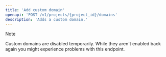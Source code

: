 ```yaml
---
title: 'Add custom domain'
openapi: 'POST /v1/projects/{project_id}/domains'
description: 'Adds a custom domain.'
---
```


> [!NOTE]
> Custom domains are disabled temporarily. While they aren't enabled back again you might experience problems with this endpoint.